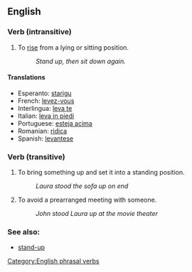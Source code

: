 == English ==
===Verb (intransitive)===

# To [[rise]] from a lying or sitting position.
#: ''Stand up, then sit down again.''

====Translations====

*Esperanto: [[starigu]]
*French: [[levez-vous]] 
*Interlingua: [[leva te]] 
*Italian: [[leva in piedi]] 
*Portuguese: [[esteja acima]] 
*Romanian: [[ridica]]
*Spanish: [[levantese]]

===Verb (transitive)===

# To bring something up and set it into a standing position.
#: ''Laura stood the sofa up on end''
# To avoid a prearranged meeting with someone.
#: ''John stood Laura up at the movie theater''

=== See also: ===
* [[stand-up]]

[[Category:English phrasal verbs]]